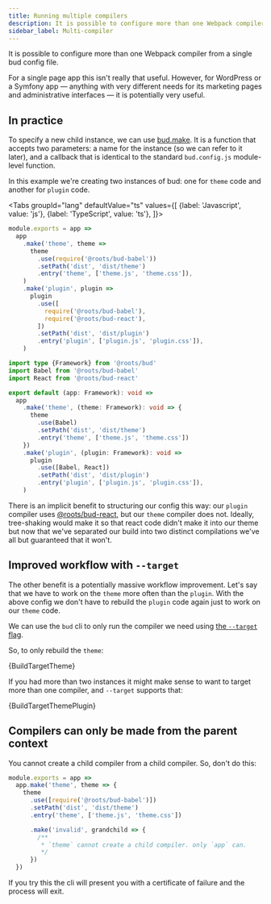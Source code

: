 ```yaml
---
title: Running multiple compilers
description: It is possible to configure more than one Webpack compiler from a single bud config.
sidebar_label: Multi-compiler
---
```




It is possible to configure more than one Webpack compiler from a single bud config file.

For a single page app this isn't really that useful. However, for WordPress or a Symfony app &mdash; anything with very different
needs for its marketing pages and administrative interfaces &mdash; it is potentially very useful.

## In practice

To specify a new child instance, we can use [bud.make](/docs/bud.make). It is a function that accepts two parameters: a name for the instance
(so we can refer to it later), and a callback that is identical to the standard `bud.config.js` module-level function.

In this example we're creating two instances of bud: one for `theme` code and another for `plugin` code.

<Tabs
  groupId="lang"
  defaultValue="ts"
  values={[
    {label: 'Javascript', value: 'js'},
    {label: 'TypeScript', value: 'ts'},
  ]}>
  <TabItem value="js">

```js title='bud.config.js'
module.exports = app =>
  app
    .make('theme', theme =>
      theme
        .use(require('@roots/bud-babel'))
        .setPath('dist', 'dist/theme')
        .entry('theme', ['theme.js', 'theme.css']),
    )
    .make('plugin', plugin =>
      plugin
        .use([
          require('@roots/bud-babel'),
          require('@roots/bud-react'),
        ])
        .setPath('dist', 'dist/plugin')
        .entry('plugin', ['plugin.js', 'plugin.css']),
    )
```

  </TabItem>
  <TabItem value="ts">

```ts title='bud.config.ts'
import type {Framework} from '@roots/bud'
import Babel from '@roots/bud-babel'
import React from '@roots/bud-react'

export default (app: Framework): void =>
  app
    .make('theme', (theme: Framework): void => {
      theme
        .use(Babel)
        .setPath('dist', 'dist/theme')
        .entry('theme', ['theme.js', 'theme.css'])
    })
    .make('plugin', (plugin: Framework): void =>
      plugin
        .use([Babel, React])
        .setPath('dist', 'dist/plugin')
        .entry('plugin', ['plugin.js', 'plugin.css']),
    )
```

  </TabItem>
</Tabs>

There is an implicit benefit to structuring our config this way: our `plugin` compiler uses [@roots/bud-react](/extensions/bud-react),
but our `theme` compiler does not. Ideally, tree-shaking would make it so that react code didn't make it into our theme but now that we've separated our
build into two distinct compilations we've all but guaranteed that it won't.

## Improved workflow with `--target`

The other benefit is a potentially massive workflow improvement. Let's say that we have to work on the `theme` more often than the `plugin`.
With the above config we don't have to rebuild the `plugin` code again just to work on our `theme` code.

We can use the `bud` cli to only run the compiler we need using [the `--target` flag](/guides/bud-cli/build#--target).

So, to only rebuild the `theme`:

<CodeBlock title="$ yarn bud build --target theme">
  {BuildTargetTheme}
</CodeBlock>

If you had more than two instances it might make sense to want to target more than one compiler, and `--target` supports that:

<CodeBlock title="$ yarn bud build --target theme --target plugin">
  {BuildTargetThemePlugin}
</CodeBlock>

## Compilers can only be made from the parent context

You cannot create a child compiler from a child compiler. So, don't do this:

```js title='bud.config.js' {9-13}
module.exports = app =>
  app.make('theme', theme => {
    theme
      .use([require('@roots/bud-babel')])
      .setPath('dist', 'dist/theme')
      .entry('theme', ['theme.js', 'theme.css'])

      .make('invalid', grandchild => {
        /**
         * `theme` cannot create a child compiler. only `app` can.
         */
      })
  })
```

If you try this the cli will present you with a certificate of failure and the process will exit.
